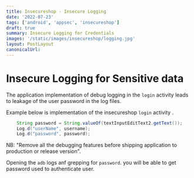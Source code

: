 ```yaml
---
title: Insecureshop - Insecure Logging
date: '2022-07-23'
tags: ['android', 'appsec', 'insecureshop']
draft: true
summary: Insecure Logging for Credentials
images: '/static/images/insecureshop/logging.jpg'
layout: PostLayout
canonicalUrl:
---
```


# Insecure Logging for Sensitive data

The application implementation of debug logging in the `login` activity leads to leakage of the user password in the log files.

Example below is implementation of the insecureshop `login` activity .

```java
    String password = String.valueOf(textInputEditText2.getText());
    Log.d("userName", username);
    Log.d("password", password);
```

NB: "Remove all the debugging features before shipping application to production or release version".

Opening the `adb` logs anf grepping for `password`. you will be able to get password used to authenticate user.